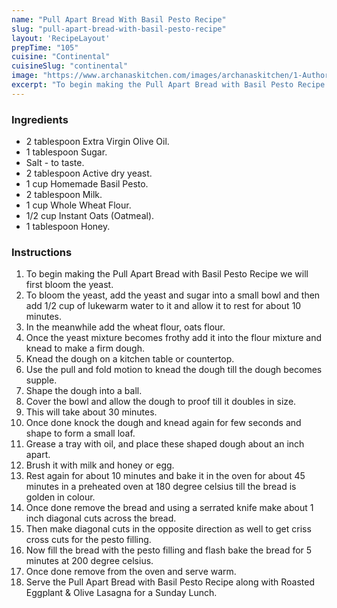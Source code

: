 ---
name: "Pull Apart Bread With Basil Pesto Recipe"
slug: "pull-apart-bread-with-basil-pesto-recipe"
layout: 'RecipeLayout'
prepTime: "105"
cuisine: "Continental"
cuisineSlug: "continental"
image: "https://www.archanaskitchen.com/images/archanaskitchen/1-Author/sibyl_sunitha/Pull_Apart_Bread_with_Basil_Pesto_Recipe_.jpg"
excerpt: "To begin making the Pull Apart Bread with Basil Pesto Recipe we will first bloom the yeast"
---

### Ingredients

- 2 tablespoon Extra Virgin Olive Oil.
- 1 tablespoon Sugar.
- Salt - to taste.
- 2 tablespoon Active dry yeast.
- 1 cup Homemade Basil Pesto.
- 2 tablespoon Milk.
- 1 cup Whole Wheat Flour.
- 1/2 cup Instant Oats (Oatmeal).
- 1 tablespoon Honey.

### Instructions

1. To begin making the Pull Apart Bread with Basil Pesto Recipe we will first bloom the yeast.
1. To bloom the yeast, add the yeast and sugar into a small bowl and then add 1/2 cup of lukewarm water to it and allow it to rest for about 10 minutes.
1. In the meanwhile add the wheat flour, oats flour.
1. Once the yeast mixture becomes frothy add it into the flour mixture and knead to make a firm dough.
1. Knead the dough on a kitchen table or countertop.
1. Use the pull and fold motion to knead the dough till the dough becomes supple.
1. Shape the dough into a ball.
1. Cover the bowl and allow the dough to proof till it doubles in size.
1. This will take about 30 minutes.
1. Once done knock the dough and knead again for few seconds and shape to form a small loaf.
1. Grease a tray with oil, and place these shaped dough about an inch apart.
1. Brush it with milk and honey or egg.
1. Rest again for about 10 minutes and bake it in the oven for about 45 minutes in a preheated oven at 180 degree celsius till the bread is golden in colour.
1. Once done remove the bread and using a serrated knife make about 1 inch diagonal cuts across the bread.
1. Then make diagonal cuts in the opposite direction as well to get criss cross cuts for the pesto filling.
1. Now fill the bread with the pesto filling and flash bake the bread for 5 minutes at 200 degree celsius.
1. Once done remove from the oven and serve warm.
1. Serve the Pull Apart Bread with Basil Pesto Recipe along with Roasted Eggplant & Olive Lasagna for a Sunday Lunch.
